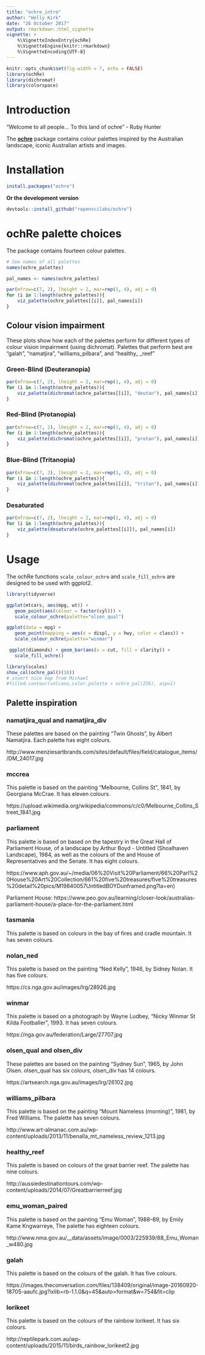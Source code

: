 ```yaml
---
title: "ochre_intro"
author: "Holly Kirk"
date: "26 October 2017"
output: rmarkdown::html_vignette
vignette: >
    %\VignetteIndexEntry{ochRe}
    %\VignetteEngine{knitr::rmarkdown}
    %\VignetteEncoding{UTF-8}
---
```


```r
knitr::opts_chunk$set(fig.width = 7, echo = FALSE)
library(ochRe)
library(dichromat)
library(colorspace)
```

# Introduction

"Welcome to all people... To this land of ochre" - Ruby Hunter

The [**ochre**](CRAN link?) package contains colour palettes inspired by the Australian landscape, iconic Australian artists and images. 

# Installation

``` r
install.packages("ochre")
```

**Or the development version**

``` r
devtools::install_github("ropenscilabs/ochre")
```

# ochRe palette choices

The package contains fourteen colour palettes.


```r

# See names of all palettes
names(ochre_palettes)
```

```r
pal_names <- names(ochre_palettes)

par(mfrow=c(7, 2), lheight = 2, mar=rep(1, 4), adj = 0)
for (i in 1:length(ochre_palettes)){
    viz_palette(ochre_palettes[[i]], pal_names[i])
}
```


## Colour vision impairment
These plots show how each of the palettes perform for different types of colour vision impairment (using dichromat). Palettes that perform best are "galah", "namatjira", "williams_pilbara", and "healthy_ _reef"  

### Green-Blind (Deuteranopia)
```r
par(mfrow=c(7, 2), lheight = 2, mar=rep(1, 4), adj = 0)
for (i in 1:length(ochre_palettes)){
    viz_palette(dichromat(ochre_palettes[[i]], "deutan"), pal_names[i])
}
```


### Red-Blind (Protanopia)
```r
par(mfrow=c(7, 2), lheight = 2, mar=rep(1, 4), adj = 0)
for (i in 1:length(ochre_palettes)){
    viz_palette(dichromat(ochre_palettes[[i]], "protan"), pal_names[i])
}
```


### Blue-Blind (Tritanopia)
```r
par(mfrow=c(7, 2), lheight = 2, mar=rep(1, 4), adj = 0)
for (i in 1:length(ochre_palettes)){
    viz_palette(dichromat(ochre_palettes[[i]], "tritan"), pal_names[i])
}
```


### Desaturated
```r
par(mfrow=c(7, 2), lheight = 2, mar=rep(1, 4), adj = 0)
for (i in 1:length(ochre_palettes)){
    viz_palette(desaturate(ochre_palettes[[i]]), pal_names[i])
}
```

# Usage

The ochRe functions `scale_colour_ochre` and `scale_fill_ochre` are designed to be used with ggplot2. 

```r
library(tidyverse)

ggplot(mtcars, aes(mpg, wt)) + 
   geom_point(aes(colour = factor(cyl))) + 
   scale_colour_ochre(palette="olsen_qual")

ggplot(data = mpg) + 
   geom_point(mapping = aes(x = displ, y = hwy, color = class)) +
   scale_colour_ochre(palette="winmar")

 ggplot(diamonds) + geom_bar(aes(x = cut, fill = clarity)) +
   scale_fill_ochre()

```


```r
library(scales)
show_col(ochre_pal()(10))
# insert nice map from Michael
#filled.contour(volcano,color.palette = ochre_pal(256), asp=1)

```

## Palette inspiration

### namatjira_qual and namatjira_div

These palettes are based on the painting "Twin Ghosts",  by Albert Namatjira. Each palette has eight colours.

http://www.menziesartbrands.com/sites/default/files/field/catalogue_items//DM_24017.jpg


### mccrea

This palette is based on the painting "Melbourne, Collins St", 1841, by Georgiana McCrae. 
It has eleven colours.   

https://upload.wikimedia.org/wikipedia/commons/c/c0/Melbourne_Collins_Street_1841.jpg

### parliament

This palette is based on based on the tapestry in the Great Hall of Parliament House, of a landscape by Arthur Boyd - Untitled (Shoalhaven Landscape), 1984, as well as the colours of the and House of Representatives and the Senate. 
It has eight colours.   

https://www.aph.gov.au/~/media/06%20Visit%20Parliament/66%20Parl%20House%20Art%20Collection/661%20five%20treasures/five%20treasures%20detail%20pics/M19840057UntitledBOYDunframed.png?la=en)
  
Parliament House:
https://www.peo.gov.au/learning/closer-look/australias-parliament-house/a-place-for-the-parliament.html  

### tasmania
This palette is based on colours in the bay of fires and cradle mountain.
It has seven colours.

### nolan_ned
This palette is based on the painting "Ned Kelly", 1946, by Sidney Nolan.
It has five colours.

https://cs.nga.gov.au/images/lrg/28926.jpg

### winmar
This palette is based on a photograph by Wayne Ludbey, "Nicky Winmar St Kilda Footballer", 1993. It has seven colours.

https://nga.gov.au/federation/Large/27707.jpg

### olsen_qual and olsen_div
These palettes are based on the painting "Sydney Sun", 1965, by John Olsen. olsen_qual has six colours, olsen_div has 14 colours.

https://artsearch.nga.gov.au/images/lrg/26102.jpg


### williams_pilbara
This palette is based on the painting "Mount Nameless (morning)", 1981, by Fred Williams. The palette has seven colours. 

http://www.art-almanac.com.au/wp-content/uploads/2013/11/benalla_mt_nameless_review_1213.jpg


### healthy_reef
This palette is based on colours of the great barrier reef. The palette has nine colours. 

http://aussiedestinationtours.com/wp-content/uploads/2014/07/Greatbarrierreef.jpg 

### emu_woman_paired
This palette is based on the painting "Emu Woman", 1988–89, by Emily Kame Kngwarreye, The palette has eighteen colours. 

http://www.nma.gov.au/__data/assets/image/0003/225939/88_Emu_Woman_w480.jpg

### galah
This palette is based on the colours of the galah. It has five colours.  

https://images.theconversation.com/files/138409/original/image-20160920-18705-aaufc.jpg?ixlib=rb-1.1.0&q=45&auto=format&w=754&fit=clip 

### lorikeet
This palette is based on the colours of the rainbow lorikeet. It has six colours.  

http://reptilepark.com.au/wp-content/uploads/2015/11/birds_rainbow_lorikeet2.jpg


